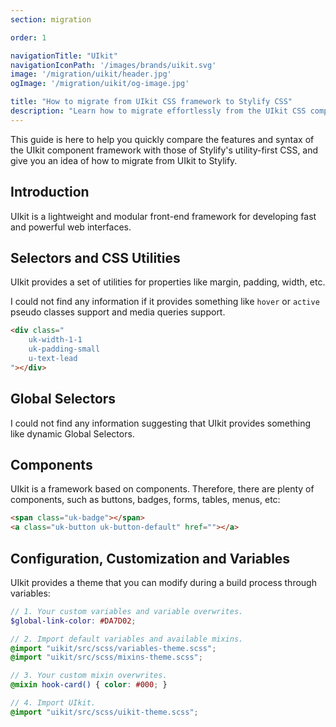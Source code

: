 ```yaml
---
section: migration

order: 1

navigationTitle: "UIkit"
navigationIconPath: '/images/brands/uikit.svg'
image: '/migration/uikit/header.jpg'
ogImage: '/migration/uikit/og-image.jpg'

title: "How to migrate from UIkit CSS framework to Stylify CSS"
description: "Learn how to migrate effortlessly from the UIkit CSS component framework to Stylify's utility-first CSS and code faster with less code."
---
```


This guide is here to help you quickly compare the features and syntax of the UIkit component framework with those of Stylify's utility-first CSS, and give you an idea of how to migrate from UIkit to Stylify.

<MigrationNote />

## Introduction

UIkit is a lightweight and modular front-end framework for developing fast and powerful web interfaces.

<MigrationStylifyDescription />

## Selectors and CSS Utilities

<MigrationCodeBlock image="uikit.svg">
<div slot="tool">

UIkit provides a set of utilities for properties like margin, padding, width, etc.

I could not find any information if it provides something like `hover` or `active` pseudo classes support and media queries support.

```html
<div class="
	uk-width-1-1
	uk-padding-small
	u-text-lead
"></div>
```

</div>
<div slot="stylify">

<MigrationStylifySelectors />


</div>
</MigrationCodeBlock>


## Global Selectors

<MigrationCodeBlock image="uikit.svg">
<div slot="tool">

I could not find any information suggesting that UIkit provides something like dynamic Global Selectors.

</div>
<div slot="stylify">

<MigrationStylifyCustomSelectors />

</div>
</MigrationCodeBlock>

## Components
<MigrationCodeBlock image="uikit.svg">
<div slot="tool">

UIkit is a framework based on components. Therefore, there are plenty of components, such as buttons, badges, forms, tables, menus, etc:

```html
<span class="uk-badge"></span>
<a class="uk-button uk-button-default" href=""></a>
```

</div>
<div slot="stylify">

<MigrationStylifyComponents />

</div>
</MigrationCodeBlock>

## Configuration, Customization and Variables
<MigrationCodeBlock image="uikit.svg">
<div slot="tool">

UIkit provides a theme that you can modify during a build process through variables:

```scss
// 1. Your custom variables and variable overwrites.
$global-link-color: #DA7D02;

// 2. Import default variables and available mixins.
@import "uikit/src/scss/variables-theme.scss";
@import "uikit/src/scss/mixins-theme.scss";

// 3. Your custom mixin overwrites.
@mixin hook-card() { color: #000; }

// 4. Import UIkit.
@import "uikit/src/scss/uikit-theme.scss";
```

</div>
<div slot="stylify">

<MigrationStylifyVariables />
</div>
</MigrationCodeBlock>

<MigrationPageFooter />
